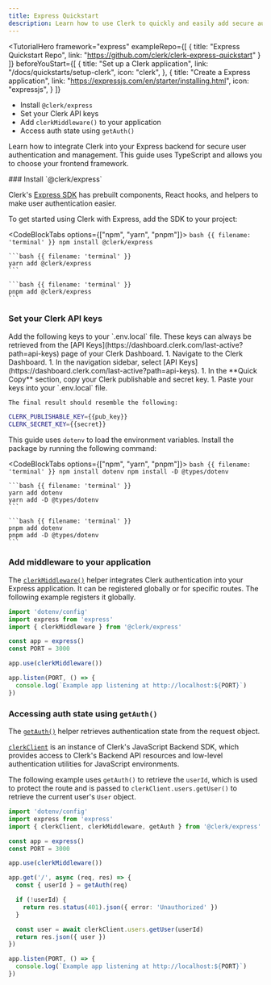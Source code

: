 ```yaml
---
title: Express Quickstart
description: Learn how to use Clerk to quickly and easily add secure authentication and user management to your Express server.
---
```


<TutorialHero
  framework="express"
  exampleRepo={[
    {
      title: "Express Quickstart Repo",
      link: "https://github.com/clerk/clerk-express-quickstart"
    }
  ]}
  beforeYouStart={[
    {
      title: "Set up a Clerk application",
      link: "/docs/quickstarts/setup-clerk",
      icon: "clerk",
    },
    {
      title: "Create a Express application",
      link: "https://expressjs.com/en/starter/installing.html",
      icon: "expressjs",
    }
  ]}
>
  - Install `@clerk/express`
  - Set your Clerk API keys
  - Add `clerkMiddleware()` to your application
  - Access auth state using `getAuth()`
</TutorialHero>

Learn how to integrate Clerk into your Express backend for secure user authentication and management. This guide uses TypeScript and allows you to choose your frontend framework.

<Steps>
  ### Install `@clerk/express`

  Clerk's [Express SDK](/docs/references/express/overview) has prebuilt components, React hooks, and helpers to make user authentication easier.

  To get started using Clerk with Express, add the SDK to your project:

  <CodeBlockTabs options={["npm", "yarn", "pnpm"]}>
    ```bash {{ filename: 'terminal' }}
    npm install @clerk/express
    ```

    ```bash {{ filename: 'terminal' }}
    yarn add @clerk/express
    ```

    ```bash {{ filename: 'terminal' }}
    pnpm add @clerk/express
    ```
  </CodeBlockTabs>

  ### Set your Clerk API keys

  <SignedIn>
    Add the following keys to your `.env.local` file. These keys can always be retrieved from the [API Keys](https://dashboard.clerk.com/last-active?path=api-keys) page of your Clerk Dashboard.
  </SignedIn>

  <SignedOut>
    1. Navigate to the Clerk Dashboard.
    1. In the navigation sidebar, select [API Keys](https://dashboard.clerk.com/last-active?path=api-keys).
    1. In the **Quick Copy** section, copy your Clerk publishable and secret key.
    1. Paste your keys into your `.env.local` file.

    The final result should resemble the following:
  </SignedOut>

  ```sh {{ filename: '.env.local' }}
  CLERK_PUBLISHABLE_KEY={{pub_key}}
  CLERK_SECRET_KEY={{secret}}
  ```

  This guide uses `dotenv` to load the environment variables. Install the package by running the following command:

  <CodeBlockTabs options={["npm", "yarn", "pnpm"]}>
    ```bash {{ filename: 'terminal' }}
    npm install dotenv
    npm install -D @types/dotenv
    ```

    ```bash {{ filename: 'terminal' }}
    yarn add dotenv
    yarn add -D @types/dotenv
    ```

    ```bash {{ filename: 'terminal' }}
    pnpm add dotenv
    pnpm add -D @types/dotenv
    ```
  </CodeBlockTabs>

  ### Add middleware to your application

  The [`clerkMiddleware()`](/docs/references/express/overview#clerk-middleware) helper integrates Clerk authentication into your Express application. It can be registered globally or for specific routes. The following example registers it globally.

  ```ts {{ filename: 'index.ts', mark: [3, 8] }}
  import 'dotenv/config'
  import express from 'express'
  import { clerkMiddleware } from '@clerk/express'

  const app = express()
  const PORT = 3000

  app.use(clerkMiddleware())

  app.listen(PORT, () => {
    console.log(`Example app listening at http://localhost:${PORT}`)
  })
  ```

  ### Accessing auth state using `getAuth()`

  The [`getAuth()`](/docs/references/express/overview#get-auth) helper retrieves authentication state from the request object.

  [`clerkClient`](/docs/references/express/overview#clerk-client) is an instance of Clerk's JavaScript Backend SDK, which provides access to Clerk's Backend API resources and low-level authentication utilities for JavaScript environments.

  The following example uses `getAuth()` to retrieve the `userId`, which is used to protect the route and is passed to `clerkClient.users.getUser()` to retrieve the current user's `User` object.

  ```ts {{ filename: 'index.ts', mark: [3, [10, 19]] }}
  import 'dotenv/config'
  import express from 'express'
  import { clerkClient, clerkMiddleware, getAuth } from '@clerk/express'

  const app = express()
  const PORT = 3000

  app.use(clerkMiddleware())

  app.get('/', async (req, res) => {
    const { userId } = getAuth(req)

    if (!userId) {
      return res.status(401).json({ error: 'Unauthorized' })
    }

    const user = await clerkClient.users.getUser(userId)
    return res.json({ user })
  })

  app.listen(PORT, () => {
    console.log(`Example app listening at http://localhost:${PORT}`)
  })
  ```
</Steps>
